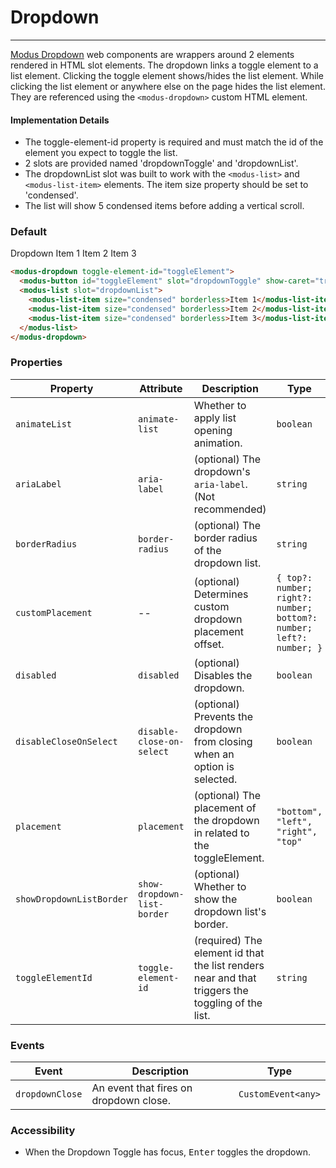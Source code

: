 # Dropdown

---

[Modus Dropdown](https://modus.trimble.com/components/web/dropdowns/) web components are wrappers around 2 elements rendered in HTML slot elements. The dropdown links a toggle element to a list element. Clicking the toggle element shows/hides the list element. While clicking the list element or anywhere else on the page hides the list element. They are referenced using the `<modus-dropdown>` custom HTML element.

#### Implementation Details

- The toggle-element-id property is required and must match the id of the element you expect to toggle the list.
- 2 slots are provided named 'dropdownToggle' and 'dropdownList'.
- The dropdownList slot was built to work with the `<modus-list>` and `<modus-list-item>` elements. The item size property should be set to 'condensed'.
- The list will show 5 condensed items before adding a vertical scroll.

### Default

<modus-dropdown toggle-element-id="toggleElement">
  <modus-button id="toggleElement" slot="dropdownToggle" show-caret="true">
    Dropdown
  </modus-button>
  <modus-list slot="dropdownList">
    <modus-list-item size="condensed" borderless>
      Item 1
    </modus-list-item>
    <modus-list-item size="condensed" borderless>
      Item 2
    </modus-list-item>
    <modus-list-item size="condensed" borderless>
      Item 3
    </modus-list-item>
  </modus-list>
</modus-dropdown>

```html
<modus-dropdown toggle-element-id="toggleElement">
  <modus-button id="toggleElement" slot="dropdownToggle" show-caret="true">Dropdown</modus-button>
  <modus-list slot="dropdownList">
    <modus-list-item size="condensed" borderless>Item 1</modus-list-item>
    <modus-list-item size="condensed" borderless>Item 2</modus-list-item>
    <modus-list-item size="condensed" borderless>Item 3</modus-list-item>
  </modus-list>
</modus-dropdown>
```

### Properties

| Property                 | Attribute                   | Description                                                                                      | Type                                                                | Default     |
| ------------------------ | --------------------------- | ------------------------------------------------------------------------------------------------ | ------------------------------------------------------------------- | ----------- |
| `animateList`            | `animate-list`              | Whether to apply list opening animation.                                                         | `boolean`                                                           | `false`     |
| `ariaLabel`              | `aria-label`                | (optional) The dropdown's `aria-label`. (Not recommended)                                        | `string`                                                            | `undefined` |
| `borderRadius`           | `border-radius`             | (optional) The border radius of the dropdown list.                                               | `string`                                                            | `'0'`       |
| `customPlacement`        | --                          | (optional) Determines custom dropdown placement offset.                                          | `{ top?: number; right?: number; bottom?: number; left?: number; }` | `undefined` |
| `disabled`               | `disabled`                  | (optional) Disables the dropdown.                                                                | `boolean`                                                           | `undefined` |
| `disableCloseOnSelect`   | `disable-close-on-select`   | (optional) Prevents the dropdown from closing when an option is selected.                        | `boolean`                                                           | `false`     |
| `placement`              | `placement`                 | (optional) The placement of the dropdown in related to the toggleElement.                        | `"bottom", "left", "right", "top"`                                  | `'bottom'`  |
| `showDropdownListBorder` | `show-dropdown-list-border` | (optional) Whether to show the dropdown list's border.                                           | `boolean`                                                           | `true`      |
| `toggleElementId`        | `toggle-element-id`         | (required) The element id that the list renders near and that triggers the toggling of the list. | `string`                                                            | `undefined` |

### Events

| Event           | Description                            | Type               |
| --------------- | -------------------------------------- | ------------------ |
| `dropdownClose` | An event that fires on dropdown close. | `CustomEvent<any>` |

### Accessibility

- When the Dropdown Toggle has focus, <kbd>Enter</kbd> toggles the dropdown.
